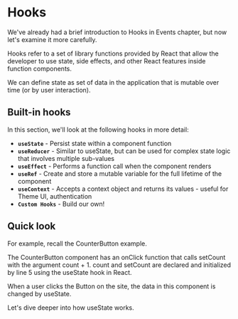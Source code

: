 
# Hooks

We've already had a brief introduction to Hooks in Events chapter, but now let's examine it more carefully. 

Hooks refer to a set of library functions provided by React that allow the developer to use state, side effects, and other React features inside function components.

We can define state as set of data in the application that is mutable over time (or by user interaction). 

## Built-in hooks

In this section, we'll look at the following hooks in more detail:

- **`useState`** - Persist state within a component function
- **`useReducer`** - Similar to useState, but can be used for complex state logic that involves multiple sub-values
- **`useEffect`** - Performs a function call when the component renders
- **`useRef`** - Create and store a mutable variable for the full lifetime of the component
- **`useContext`** - Accepts a context object and returns its values - useful for Theme UI, authentication
- **`Custom Hooks`** - Build our own!

## Quick look

For example, recall the CounterButton example. 

<Example code={nativeEvent} />

The CounterButton component has an onClick function that calls setCount with the argument count + 1. count and setCount are declared and initialized by line 5 using the useState hook in React. 

When a user clicks the Button on the site, the data in this component is changed by useState.

Let's dive deeper into how useState works. 